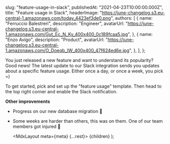 
  slug: "feature-usage-in-slack",
  publishedAt: "2021-04-23T10:00:00.000Z",
  title: "Feature usage in Slack",
  headerImage: "https://june-changelog.s3.eu-central-1.amazonaws.com/today_4423ef3de0.png",
  authors: [
    {
      name: "Ferruccio Balestreri",
      description: "Engineer",
      avatarUrl:
        "https://june-changelog.s3.eu-central-1.amazonaws.com/Gut_Ec_N_Ky_400x400_0c189fcaa5.jpg",
    },
    {
      name: "Enzo Avigo",
      description: "Product",
      avatarUrl:
        "https://june-changelog.s3.eu-central-1.amazonaws.com/O_Doeqb_IW_400x400_47f624ed6e.jpg",
    },
  ],
};

You just released a new feature and want to understand its popularity?
Good news! The latest update to our Slack integration sends you updates about a specific feature usage. Either once a day, or once a week, you pick =)

To get started, pick and set up the "feature usage" template. Then head to the top right corner and enable the Slack notification.

**Other improvements**

- Progress on our new database migration 🦜
- Some weeks are harder than others, this was on them. One of our team members got injured 💜

  <MdxLayout meta={meta} {...rest}>
    {children}
  </MdxLayout>
);
